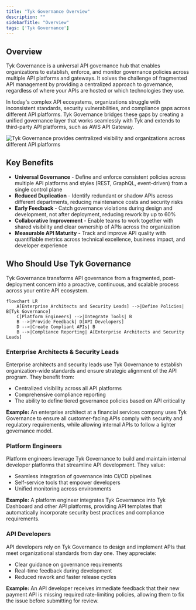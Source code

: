 ```yaml
---
title: "Tyk Governance Overview"
description: ""
sidebarTitle: "Overview"
tags: ['Tyk Governance']
---
```


## Overview

Tyk Governance is a universal API governance hub that enables organizations to establish, enforce, and monitor governance policies across multiple API platforms and gateways. It solves the challenge of fragmented API management by providing a centralized approach to governance, regardless of where your APIs are hosted or which technologies they use.

In today's complex API ecosystems, organizations struggle with inconsistent standards, security vulnerabilities, and compliance gaps across different API platforms. Tyk Governance bridges these gaps by creating a unified governance layer that works seamlessly with Tyk and extends to third-party API platforms, such as AWS API Gateway.

<img src="/img/governance/governance-overview.png" alt="Tyk Governance provides centralized visibility and organizations across different API platforms" />

## Key Benefits

* **Universal Governance** - Define and enforce consistent policies across multiple API platforms and styles (REST, GraphQL, event-driven) from a single control plane
* **Reduced Duplication** - Identify redundant or shadow APIs across different departments, reducing maintenance costs and security risks
* **Early Feedback** - Catch governance violations during design and development, not after deployment, reducing rework by up to 60%
* **Collaborative Improvement** - Enable teams to work together with shared visibility and clear ownership of APIs across the organization
* **Measurable API Maturity** - Track and improve API quality with quantifiable metrics across technical excellence, business impact, and developer experience

## Who Should Use Tyk Governance

Tyk Governance transforms API governance from a fragmented, post-deployment concern into a proactive, continuous, and scalable process across your entire API ecosystem.

```mermaid
flowchart LR
    A[Enterprise Architects and Security Leads] -->|Define Policies| B[Tyk Governance]
    C[Platform Engineers] -->|Integrate Tools| B
    B -->|Provide Feedback| D[API Developers]
    D -->|Create Compliant APIs| B
    B -->|Compliance Reporting| A[Enterprise Architects and Security Leads]
```

### Enterprise Architects & Security Leads

Enterprise architects and security leads use Tyk Governance to establish organization-wide standards and ensure strategic alignment of the API program. They benefit from:

* Centralized visibility across all API platforms
* Comprehensive compliance reporting
* The ability to define tiered governance policies based on API criticality

**Example:** An enterprise architect at a financial services company uses Tyk Governance to ensure all customer-facing APIs comply with security and regulatory requirements, while allowing internal APIs to follow a lighter governance model.

### Platform Engineers

Platform engineers leverage Tyk Governance to build and maintain internal developer platforms that streamline API development. They value:

* Seamless integration of governance into CI/CD pipelines
* Self-service tools that empower developers
* Unified monitoring across environments

**Example:** A platform engineer integrates Tyk Governance into Tyk Dashboard and other API platforms, providing API templates that automatically incorporate security best practices and compliance requirements.

### API Developers

API developers rely on Tyk Governance to design and implement APIs that meet organizational standards from day one. They appreciate:

* Clear guidance on governance requirements
* Real-time feedback during development
* Reduced rework and faster release cycles

**Example:** An API developer receives immediate feedback that their new payment API is missing required rate-limiting policies, allowing them to fix the issue before submitting for review.